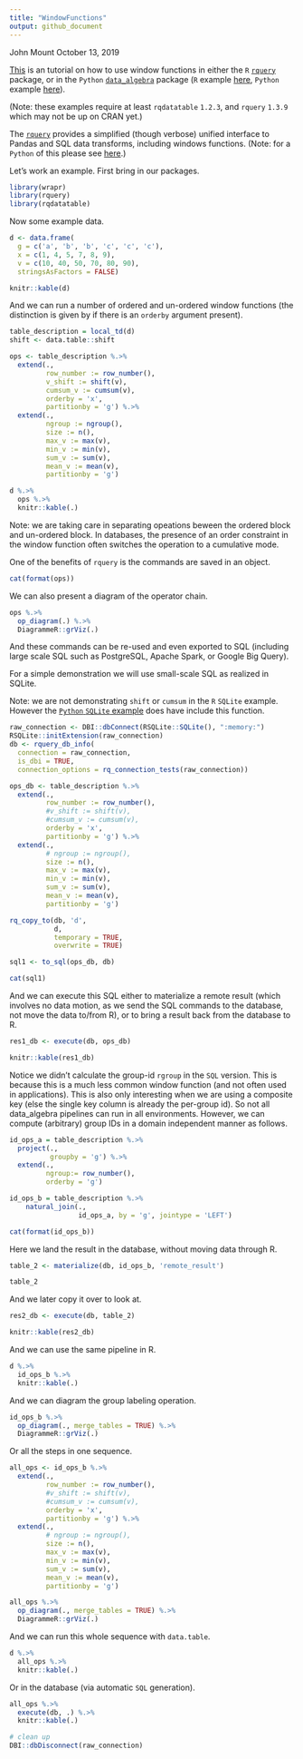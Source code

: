 ```yaml
---
title: "WindowFunctions"
output: github_document
---
```


John Mount
October 13, 2019

[This](https://github.com/WinVector/rquery/blob/master/Examples/WindowFunctions/WindowFunctions.md) is an tutorial on how to use window functions in either the `R` [`rquery`](https://github.com/WinVector/rquery) package, or in the `Python` [`data_algebra`](https://github.com/WinVector/data_algebra) package (`R` example [here](https://github.com/WinVector/rquery/blob/master/Examples/WindowFunctions/WindowFunctions.md), `Python` example [here](https://github.com/WinVector/data_algebra/blob/master/Examples/WindowFunctions/WindowFunctions.md)).

(Note: these examples require at least `rqdatatable` `1.2.3`, and `rquery` `1.3.9` which may not be up on CRAN yet.)


The [`rquery`](https://github.com/WinVector/rquery) provides a simplified (though verbose) unified interface to Pandas and SQL data transforms, including windows functions. (Note: for a `Python` of this please see [here](https://github.com/WinVector/data_algebra/blob/master/Examples/WindowFunctions/WindowFunctions.md).)

Let's work an example. First bring in our packages.

```r
library(wrapr)
library(rquery)
library(rqdatatable)
```

Now some example data.

```r
d <- data.frame(
  g = c('a', 'b', 'b', 'c', 'c', 'c'),
  x = c(1, 4, 5, 7, 8, 9),
  v = c(10, 40, 50, 70, 80, 90),
  stringsAsFactors = FALSE)

knitr::kable(d)
```

And we can run a number of ordered and un-ordered window functions (the distinction is given by if there is an `orderby` argument present).

```r
table_description = local_td(d)
shift <- data.table::shift

ops <- table_description %.>%
  extend(., 
         row_number := row_number(),
         v_shift := shift(v),
         cumsum_v := cumsum(v),
         orderby = 'x',
         partitionby = 'g') %.>%
  extend(., 
         ngroup := ngroup(),
         size := n(),
         max_v := max(v),
         min_v := min(v),
         sum_v := sum(v),
         mean_v := mean(v),
         partitionby = 'g') 

d %.>%
  ops %.>%
  knitr::kable(.)
```

Note: we are taking care in separating opeations beween the ordered block and un-ordered block. In databases, the presence of an order constraint in the window function often switches the operation to a cumulative mode.

One of the benefits of `rquery` is the commands are saved in an object.

```r
cat(format(ops))
```

We can also present a diagram of the operator chain.

```r
ops %.>%
  op_diagram(.) %.>% 
  DiagrammeR::grViz(.)
```

And these commands can be re-used and even exported to SQL (including large scale SQL such as PostgreSQL, Apache Spark, or Google Big Query).

For a simple demonstration we will use small-scale SQL as realized in SQLite.

Note: we are not demonstrating `shift` or `cumsum` in the `R` `SQLite` example. However the [`Python` `SQLite` example](https://github.com/WinVector/data_algebra/blob/master/Examples/WindowFunctions/WindowFunctions.md) does have include this function.

```r
raw_connection <- DBI::dbConnect(RSQLite::SQLite(), ":memory:")
RSQLite::initExtension(raw_connection)
db <- rquery_db_info(
  connection = raw_connection,
  is_dbi = TRUE,
  connection_options = rq_connection_tests(raw_connection))

ops_db <- table_description %.>%
  extend(., 
         row_number := row_number(),
         #v_shift := shift(v),
         #cumsum_v := cumsum(v),
         orderby = 'x',
         partitionby = 'g') %.>%
  extend(., 
         # ngroup := ngroup(),
         size := n(),
         max_v := max(v),
         min_v := min(v),
         sum_v := sum(v),
         mean_v := mean(v),
         partitionby = 'g') 

rq_copy_to(db, 'd',
           d,
           temporary = TRUE, 
           overwrite = TRUE)

sql1 <- to_sql(ops_db, db)

cat(sql1)
```

And we can execute this SQL either to materialize a remote result (which involves no data motion, as we send the SQL commands to the database, not move the data to/from R), or to bring a result back from the database to R.

```r
res1_db <- execute(db, ops_db)

knitr::kable(res1_db)
```

Notice we didn't calculate the group-id `rgroup` in the `SQL` version.  This is because this is a much less common window function (and not often used in applications). This is also only interesting when we are using a composite key (else the single key column is already the per-group id). So not all data_algebra pipelines can run in all environments. However, we can compute (arbitrary) group IDs in a domain independent manner as follows.


```r
id_ops_a = table_description %.>%
  project(.,
          groupby = 'g') %.>%
  extend(.,
         ngroup:= row_number(),
         orderby = 'g')

id_ops_b = table_description %.>%
    natural_join(.,
                 id_ops_a, by = 'g', jointype = 'LEFT')

cat(format(id_ops_b))
```

Here we land the result in the database, without moving data through R.

```r
table_2 <- materialize(db, id_ops_b, 'remote_result')

table_2
```

And we later copy it over to look at.

```r
res2_db <- execute(db, table_2)

knitr::kable(res2_db)
```

And we can use the same pipeline in R.

```r
d %.>% 
  id_ops_b %.>%
  knitr::kable(.)
```

And we can diagram the group labeling operation.

```r
id_ops_b %.>%
  op_diagram(., merge_tables = TRUE) %.>% 
  DiagrammeR::grViz(.)
```

Or all the steps in one sequence.

```r
all_ops <- id_ops_b %.>%
  extend(., 
         row_number := row_number(),
         #v_shift := shift(v),
         #cumsum_v := cumsum(v),
         orderby = 'x',
         partitionby = 'g') %.>%
  extend(., 
         # ngroup := ngroup(),
         size := n(),
         max_v := max(v),
         min_v := min(v),
         sum_v := sum(v),
         mean_v := mean(v),
         partitionby = 'g') 

all_ops %.>%
  op_diagram(., merge_tables = TRUE) %.>% 
  DiagrammeR::grViz(.)
```


And we can run this whole sequence with `data.table`.

```r
d %.>% 
  all_ops %.>%
  knitr::kable(.)
```

Or in the database (via automatic `SQL` generation).

```r
all_ops %.>%
  execute(db, .) %.>%
  knitr::kable(.)
```


```r
# clean up
DBI::dbDisconnect(raw_connection)
```

